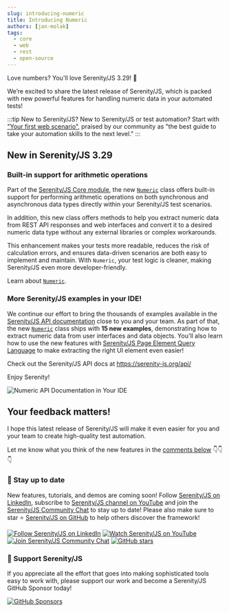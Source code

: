 ```yaml
---
slug: introducing-numeric
title: Introducing Numeric
authors: [jan-molak]
tags:
  - core
  - web
  - rest
  - open-source
---
```


Love numbers? You'll love Serenity/JS 3.29! 🎉

We’re excited to share the latest release of Serenity/JS, which is packed with new powerful features for handling numeric data in your automated tests!

:::tip New to Serenity/JS?
New to Serenity/JS or test automation? Start with ["Your first web scenario"](/handbook/web-testing/your-first-web-scenario/),
praised by our community as "the best guide to take your automation skills to the next level."
:::

## New in Serenity/JS 3.29

### Built-in support for arithmetic operations

Part of the [Serenity/JS Core module](/api/core/), the new [`Numeric`](/api/core/class/Numeric/) class offers built-in support for performing arithmetic operations
on both synchronous and asynchronous data types directly within your Serenity/JS test scenarios.

In addition, this new class offers methods to help you extract numeric data from REST API responses and web interfaces
and convert it to a desired numeric data type without any external libraries or complex workarounds.

This enhancement makes your tests more readable, reduces the risk of calculation errors, and ensures data-driven scenarios are both easy to implement and maintain.
With `Numeric`, your test logic is cleaner, making Serenity/JS even more developer-friendly.

Learn about [`Numeric`](/api/core/class/Numeric/).


### More Serenity/JS examples in your IDE!

We continue our effort to bring the thousands of examples available in the [Serenity/JS API documentation](/api/) close to you and your team.
As part of that, the new [`Numeric`](/api/core/class/Numeric/) class ships with **15 new examples**, demonstrating how to extract numeric data from user interfaces and data objects.
You'll also learn how to use the new features with [Serenity/JS Page Element Query Language](/handbook/web-testing/page-element-query-language/) to make extracting the right UI element even easier!

Check out the Serenity/JS API docs at https://serenity-js.org/api/

Enjoy Serenity!

![Numeric API Documentation in Your IDE](./numeric-api-docs.png)


## Your feedback matters!

I hope this latest release of Serenity/JS will make it even easier for you and your team to create high-quality test automation.

Let me know what you think of the new features in the [comments below](/blog/better-api-documentation/#giscus-comments) 👇👇👇

### 📣 Stay up to date

New features, tutorials, and demos are coming soon!
Follow [Serenity/JS on LinkedIn](https://www.linkedin.com/company/serenity-js),
subscribe to [Serenity/JS channel on YouTube](https://www.youtube.com/@serenity-js) and join the [Serenity/JS Community Chat](https://matrix.to/#/#serenity-js:gitter.im) to stay up to date!
Please also make sure to star ⭐️ [Serenity/JS on GitHub](https://github.com/serenity-js/serenity-js) to help others discover the framework!

[![Follow Serenity/JS on LinkedIn](https://img.shields.io/badge/Follow-Serenity%2FJS%20-0077B5?logo=linkedin)](https://www.linkedin.com/company/serenity-js)
[![Watch Serenity/JS on YouTube](https://img.shields.io/badge/Watch-@serenity--js-E62117?logo=youtube)](https://www.youtube.com/@serenity-js)
[![Join Serenity/JS Community Chat](https://img.shields.io/badge/Chat-Serenity%2FJS%20Community-FBD30B?logo=matrix)](https://matrix.to/#/#serenity-js:gitter.im)
[![GitHub stars](https://img.shields.io/github/stars/serenity-js/serenity-js?label=Serenity%2FJS&logo=github&style=badge)](https://github.com/serenity-js/serenity-js)

### 💛 Support Serenity/JS

If you appreciate all the effort that goes into making sophisticated tools easy to work with, please support our work and become a Serenity/JS GitHub Sponsor today!

[![GitHub Sponsors](https://img.shields.io/badge/Support%20@serenity%2FJS-703EC8?style=for-the-badge&logo=github&logoColor=white)](https://github.com/sponsors/serenity-js)
